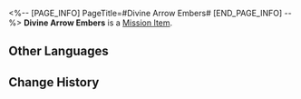 <%-- [PAGE_INFO]
PageTitle=#Divine Arrow Embers#
[END_PAGE_INFO] --%>
{{Item Infobox
|id          = 140220
|image       = Item Divine Arrow Embers.png
|type        = Mission Item
|invCategory = Missions
|rarity      = 3
|effect      = 
|description = At the end of the Third Denizens of Abundance War, Reignbow Arbiter's Sky-Shattering Lux Arrow wiped out everything along the way. The Xianzhou people used the burning embers of the arrow to create many divine objects, and this is one of them. Yukong carries it with her, lest she forgets.
}}
{{Description|''"We were so happy then. I wish we could stay in those moments forever."''}}
'''Divine Arrow Embers''' is a [[Mission Item]].

==Other Languages==
{{Other Languages
|en   = Divine Arrow Embers
|zhs  = 神矢余烬
|zht  = 神矢餘燼
|ja   = 神矢の余燼
|ko   = 신의 화살이 남긴 불씨
|es   = Ascuas de flecha divina
|fr   = Braises de la flèche divine
|ru   = Уголёк божественной стрелы
|th   = เศษเถ้าถ่านของศรเทพ
|vi   = Tàn Tro Mũi Tên Thần
|de   = Glut des göttlichen Pfeils
|id   = Bara Api Anak Panah Suci
|pt   = Chamas da Flecha Divina
}}

==Change History==
{{Change History|2.0}}